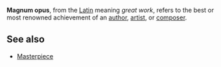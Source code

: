 '''Magnum opus''', from the [[Latin]] meaning ''great work'', refers to the best or most renowned achievement of an [[author]], [[artist]], or [[composer]].

==See also==
*[[Masterpiece]]